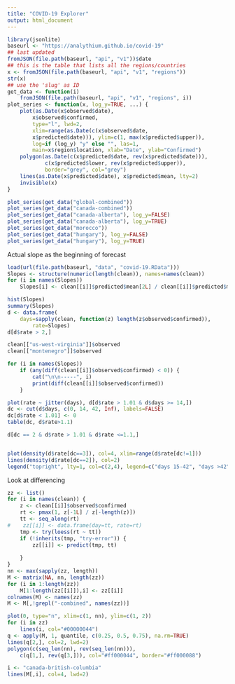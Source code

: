 ```yaml
---
title: "COVID-19 Explorer"
output: html_document
---
```


```r
library(jsonlite)
baseurl <- "https://analythium.github.io/covid-19"
## last updated
fromJSON(file.path(baseurl, "api", "v1"))$date
## this is the table that lists all the regions/countries
x <- fromJSON(file.path(baseurl, "api", "v1", "regions"))
str(x)
## use the 'slug' as ID
get_data <- function(i)
    fromJSON(file.path(baseurl, "api", "v1", "regions", i))
plot_series <- function(x, log_y=TRUE, ...) {
    plot(as.Date(x$observed$date),
        x$observed$confirmed,
        type="l", lwd=2,
        xlim=range(as.Date(c(x$observed$date,
        x$predicted$date))), ylim=c(1, max(x$predicted$upper)),
        log=if (log_y) "y" else "", las=1,
        main=x$region$location, xlab="Date", ylab="Confirmed")
    polygon(as.Date(c(x$predicted$date, rev(x$predicted$date))),
            c(x$predicted$lower, rev(x$predicted$upper)),
            border="grey", col="grey")
    lines(as.Date(x$predicted$date), x$predicted$mean, lty=2)
    invisible(x)
}

plot_series(get_data("global-combined"))
plot_series(get_data("canada-combined"))
plot_series(get_data("canada-alberta"), log_y=FALSE)
plot_series(get_data("canada-alberta"), log_y=TRUE)
plot_series(get_data("morocco"))
plot_series(get_data("hungary"), log_y=FALSE)
plot_series(get_data("hungary"), log_y=TRUE)
```

Actual slope as the beginning of forecast

```r
load(url(file.path(baseurl, "data", "covid-19.RData")))
Slopes <- structure(numeric(length(clean)), names=names(clean))
for (i in names(Slopes))
    Slopes[i] <- clean[[i]]$predicted$mean[2L] / clean[[i]]$predicted$mean[1L]

hist(Slopes)
summary(Slopes)
d <- data.frame(
    days=sapply(clean, function(z) length(z$observed$confirmed)),
        rate=Slopes)
d[d$rate > 2,]

clean[["us-west-virginia"]]$observed
clean[["montenegro"]]$observed

for (i in names(Slopes))
    if (any(diff(clean[[i]]$observed$confirmed) < 0)) {
        cat("\n\n-----", i)
        print(diff(clean[[i]]$observed$confirmed))
    }

plot(rate ~ jitter(days), d[d$rate > 1.01 & d$days >= 14,])
dc <- cut(d$days, c(0, 14, 42, Inf), labels=FALSE)
dc[d$rate < 1.01] <- 0
table(dc, d$rate>1.1)

d[dc == 2 & d$rate > 1.01 & d$rate <=1.1,]


plot(density(d$rate[dc==3]), col=4, xlim=range(d$rate[dc!=1]))
lines(density(d$rate[dc==2]), col=2)
legend("topright", lty=1, col=c(2,4), legend=c("days 15-42", "days >42"))
```

Look at differencing


```r
zz <- list()
for (i in names(clean)) {
    z <- clean[[i]]$observed$confirmed
    rt <- pmax(1, z[-1L] / z[-length(z)])
    tt <- seq_along(rt)
#    zz[[i]] <- data.frame(day=tt, rate=rt)
    tmp <- try(loess(rt ~ tt))
    if (!inherits(tmp, "try-error")) {
        zz[[i]] <- predict(tmp, tt)
        
    }
}
nn <- max(sapply(zz, length))
M <- matrix(NA, nn, length(zz))
for (i in 1:length(zz))
    M[1:length(zz[[i]]),i] <- zz[[i]]
colnames(M) <- names(zz)
M <- M[,!grepl("-combined", names(zz))]

plot(0, type="n", xlim=c(1, nn), ylim=c(1, 2))
for (i in zz)
    lines(i, col="#00000044")
q <- apply(M, 1, quantile, c(0.25, 0.5, 0.75), na.rm=TRUE)
lines(q[2,], col=2, lwd=2)
polygon(c(seq_len(nn), rev(seq_len(nn))),
    c(q[1,], rev(q[3,])), col="#ff000044", border="#ff000088")

i <- "canada-british-columbia"
lines(M[,i], col=4, lwd=2)
```
